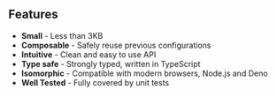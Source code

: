 ## Features

- **Small** - Less than 3KB
- **Composable** - Safely reuse previous configurations
- **Intuitive** - Clean and easy to use API
- **Type safe** - Strongly typed, written in TypeScript
- **Isomorphic** - Compatible with modern browsers, Node.js and Deno
- **Well Tested** - Fully covered by unit tests
